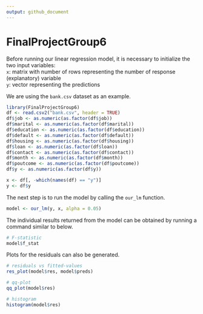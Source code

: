 ```yaml
---
output: github_document
---
```


# FinalProjectGroup6

Before running our linear regression model, it is necessary to initialize the two input variables:\
  `x`: matrix with number of rows representing the number of response (explanatory) variable\
  `y`: vector representing the predictions\
  
We are using the `bank.csv` dataset as an example.
  
```r
library(FinalProjectGroup6)
df <- read.csv2("bank.csv", header = TRUE)
df$job <- as.numeric(as.factor(df$job))
df$marital <- as.numeric(as.factor(df$marital))
df$education <- as.numeric(as.factor(df$education))
df$default <- as.numeric(as.factor(df$default))
df$housing <- as.numeric(as.factor(df$housing))
df$loan <- as.numeric(as.factor(df$loan))
df$contact <- as.numeric(as.factor(df$contact))
df$month <- as.numeric(as.factor(df$month))
df$poutcome <- as.numeric(as.factor(df$poutcome))
df$y <- as.numeric(as.factor(df$y))

x <- df[, -which(names(df) == "y")]
y <- df$y
```

The next step is to run the model by calling the `our_lm` function.

```r
model <- our_lm(y, x, alpha = 0.05)
```

The individual results returned from the model can be obtained by running a command similar to below.

```r
# F-statistic
model$f_stat
```

Plots for the residuals can also be generated.

```r
# residuals vs fitted-values
res_plot(model$res, model$preds)

# qq-plot
qq_plot(model$res)

# histogram
histogram(model$res)
```

